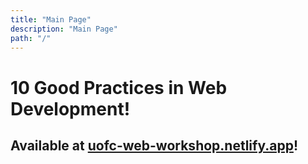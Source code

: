 ```yaml
---
title: "Main Page"
description: "Main Page"
path: "/"
---
```



# 10 Good Practices in Web Development!

## Available at **[uofc-web-workshop.netlify.app](https://uofc-web-workshop.netlify.app)**!

<GoTo rule="1" title="Start" />
